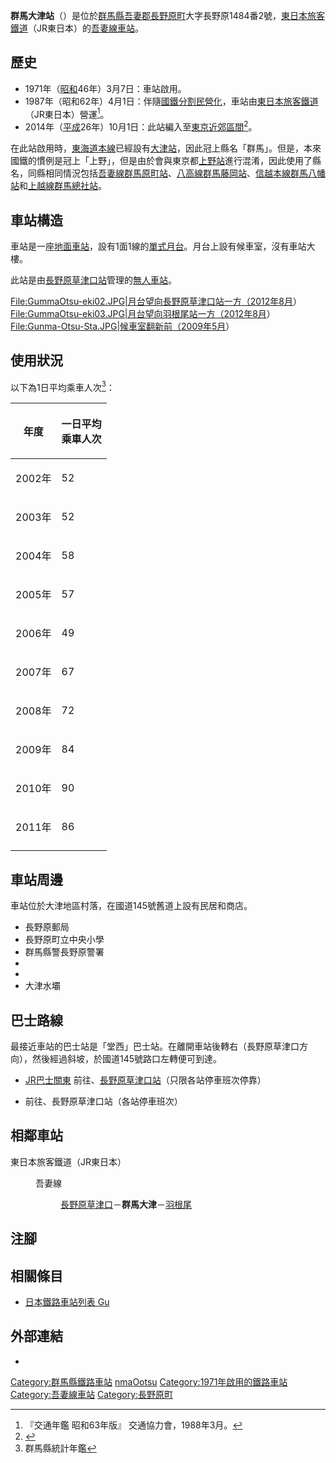 {{NoteTA
|T=zh-hans:群马大津站;zh-hk:群馬大津站;zh-tw:群馬大津車站;
|1=zh-hans:群马大津站;zh-hk:群馬大津站;zh-tw:群馬大津車站;
}}
{{Infobox station
|公司色 = green
|站名 = 群馬大津
|圖片 = GummaOtsu-eki01.JPG
|圖片說明 = 候車室（2012年8月）
|日文原名 = 群馬大津
|平假名 = ぐんまおおつ
|羅馬拼音 = Gumma-Ōtsu
|副站名 = 
|電報略號 = クオ
|所在地 = {{JPN}}[[群馬縣|群馬縣]][[吾妻郡|吾妻郡]][[長野原町|長野原町]]大字長野原1484番2號
|座標 = {{coord|36|33|13.72|N|138|37|40.70|E|type:railwaystation_region:JP-24|display=inline,title}}
|車站構造 = [[地面車站|地面車站]]
|月台配置 = 1面1線<ref name="zeneki12">{{Cite book|title =週刊 JR全駅・全車両基地 |publisher = {{Translink|ja|朝日新聞出版}} |series=週刊朝日百科 |volume  =12号 大宮駅・野辺山駅・川原湯温泉駅ほか |date =2012-10-28 |page =24 |language=ja}}</ref>
|啟用年月日 = 1971年（[[昭和|昭和]]46年）3月7日{{R|zeneki12}}
|廢站年月日 = 
|乘客人數 = 86
|上下車人次 = 
|統計年度 = 2011
|轉車 = 
|全寬備註 = [[無人車站|無人車站]]{{R|zeneki12}}<br/>海拔：629米
|adjacent = {{Adjacent stations|system=東日本旅客鐵道東京近郊路線|line=吾妻線|left=長野原草津口|right=羽根尾|note-left=2.2km|note-mid=距離[[澀川站|澀川]]44.2km|note-right=2.2km}}
}}
'''群馬大津站'''（{{jpn|j=群馬大津駅|hg=ぐんまおおつえき|rm=Gumma-Ōtsu eki|f=y}}）是位於[[群馬縣|群馬縣]][[吾妻郡|吾妻郡]][[長野原町|長野原町]]大字長野原1484番2號，[[東日本旅客鐵道|東日本旅客鐵道]]（JR東日本）的[[吾妻線|吾妻線]][[鐵路車站|車站]]{{R|zeneki12}}。

== 歷史 ==
* 1971年（[[昭和|昭和]]46年）3月7日：車站啟用{{R|zeneki12}}。
* 1987年（昭和62年）4月1日：伴隨[[國鐵分割民營化|國鐵分割民營化]]，車站由[[東日本旅客鐵道|東日本旅客鐵道]]（JR東日本）營運<ref name="trafic-yearbook-1988">『交通年鑑 昭和63年版』 交通協力會，1988年3月。</ref>。
* 2014年（[[平成|平成]]26年）10月1日：此站編入至[[大都市近郊區間_(JR)#東京近郊區間|東京近郊區間]]<ref>{{Cite press release|url=https://www.jreast.co.jp/press/2014/20140513.pdf|title=吾妻線にSuicaの一部サービスをご利用いただける駅が増えます|format=PDF|publisher=東日本旅客鐵道|date=2014-05-26|accessdate=2020-05-24|archiveurl=https://web.archive.org/web/20190629084454/https://www.jreast.co.jp/press/2014/20140513.pdf|archivedate=2019-06-29|language=ja}}</ref>。

在此站啟用時，[[東海道本線|東海道本線]]已經設有[[大津站|大津站]]，因此冠上縣名「群馬」。但是，本來國鐵的慣例是冠上{{Translink|ja|旧国名|舊國名}}「上野」，但是由於會與東京都[[上野站|上野站]]進行混淆，因此使用了縣名，同縣相同情況包括[[吾妻線|吾妻線]][[群馬原町站|群馬原町站]]、[[八高線|八高線]][[群馬藤岡站|群馬藤岡站]]、[[信越本線|信越本線]][[群馬八幡站|群馬八幡站]]和[[上越線|上越線]][[群馬總社站|群馬總社站]]。

== 車站構造 ==
車站是一座[[地面車站|地面車站]]，設有1面1線的[[單式月台|單式月台]]。月台上設有候車室，沒有車站大樓{{R|zeneki12}}。

此站是由[[長野原草津口站|長野原草津口站]]管理的[[無人車站|無人車站]]{{R|zeneki12}}。

<gallery>
File:GummaOtsu-eki02.JPG|月台望向長野原草津口站一方（2012年8月）
File:GummaOtsu-eki03.JPG|月台望向羽根尾站一方（2012年8月）
File:Gunma-Otsu-Sta.JPG|候車室翻新前（2009年5月）
</gallery>

== 使用狀況 ==
以下為1日平均乘車人次<ref>群馬縣統計年鑑</ref>：
{| class="wikitable" style="text-align:right;"
|-
! 年度 !! 一日平均<br/>乘車人次
|-
| 2002年 || 52
|-
| 2003年 || 52
|-
| 2004年 || 58
|-
| 2005年 || 57
|-
| 2006年 || 49
|-
| 2007年 || 67
|-
| 2008年 || 72
|-
| 2009年 || 84
|-
| 2010年 || 90
|-
| 2011年 || 86
|-
|}

== 車站周邊 ==
車站位於大津地區村落，在國道145號舊道上設有民居和商店{{R|zeneki12}}。

* 長野原郵局
* 長野原町立中央小學{{R|zeneki12}}
* 群馬縣警長野原警署{{R|zeneki12}}
* {{Translink|ja|群馬県立長野原高等学校|群馬縣立長野原高等學校}}{{R|zeneki12}}
* {{Translink|ja|国道145号|國道145號}}
* 大津水壩

== 巴士路線 ==
最接近車站的巴士站是「堂西」巴士站。在離開車站後轉右（長野原草津口方向），然後經過斜坡，於國道145號路口左轉便可到達。
* [[JR巴士關東|JR巴士關東]] {{Translink|ja|志賀草津高原線}} 前往{{Translink|ja|草津温泉駅|草津溫泉站|草津溫泉}}、[[長野原草津口站|長野原草津口站]]（只限各站停車班次停靠）
* {{Translink|ja|草軽交通|草輕交通}} 前往{{Translink|ja|北軽井沢|北輕井澤}}、長野原草津口站（各站停車班次）

== 相鄰車站 ==
; 東日本旅客鐵道（JR東日本）
: {{Color|#0F5474|■}}吾妻線
:: [[長野原草津口站|長野原草津口]]－'''群馬大津'''－[[羽根尾站|羽根尾]]
== 注腳 ==
{{Reflist}}
== 相關條目 ==
{{commonscat|Gunma-Ōtsu Station}}
* [[日本鐵路車站列表_Gu|日本鐵路車站列表 Gu]]
== 外部連結 ==
* {{外部連結/JR東日本車站|filename=645|name=群馬大津}}{{ja icon}}
{{吾妻線}}
{{DEFAULTSORT:Gumma-Otsu}}
[[Category:群馬縣鐵路車站|Category:群馬縣鐵路車站]]
[[Category:日本鐵路車站_Gu|nmaOotsu]]
[[Category:1971年啟用的鐵路車站|Category:1971年啟用的鐵路車站]]
[[Category:吾妻線車站|Category:吾妻線車站]]
[[Category:長野原町|Category:長野原町]]